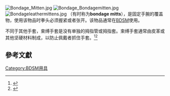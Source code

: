 [[Image:Bondage_Mitten.jpg|thumb]]	
[[Image:Bondage_Bondagemitten.jpg|thumb]]	
[[Image:Bondageleathermittens.jpg|thumb]]
{{vgname2|束缚手套|en=Bondage mittens}}（有时称为'''bondage mitts'''），是固定手腕的覆盖物，使用该物品时拳头必须握紧或者张开。该物品通常在[[BDSM|BDSM]]使用。

不同于其他手套，束缚手套是没有单独的拇指管或拇指套。束缚手套通常由皮革或其他坚硬材料制成，以防止佩戴者抓住手套。<ref>{{cite book|url=http://books.google.com/books?id=Z72xIzhVGwwC&pg=PT169&dq=%22Bondage+mitts%22&hl=en&ei=h8VJTaDtGoH98AaTmZDcDg&sa=X&oi=book_result&ct=result&resnum=2&ved=0CDgQ6AEwAQ#v=onepage&q=%22Bondage%20mitts%22&f=false |title=Best Gay Bondage Erotica |publisher=Cleis Press|date= 2008|accessdate=February 2, 2011}}</ref><ref>{{cite book|url=http://books.google.com/books?id=voVTW9No-ZUC&pg=PA33&dq=%22Bondage+mitts%22&hl=en&ei=h8VJTaDtGoH98AaTmZDcDg&sa=X&oi=book_result&ct=result&resnum=3&ved=0CDwQ6AEwAg#v=onepage&q=%22Bondage%20mitts%22&f=false |title=Leathersex Q&A: Questions About Leathersex and the Leather Lifestyle Answered−	|publisher=Daedalus Publishing |date= 2006|accessdate=February 2, 2011}}</ref>

== 參考文獻 ==
{{Reflist}}

{{BDSM}}
[[Category:BDSM用具|Category:BDSM用具]]